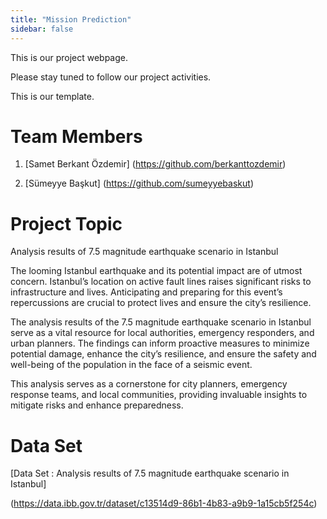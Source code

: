 ```yaml
---
title: "Mission Prediction"
sidebar: false 
---
```


This is our project webpage.

Please stay tuned to follow our project activities.

This is our template.

# Team Members

1.  \[Samet Berkant Özdemir\] (<https://github.com/berkanttozdemir>)

2.  \[Sümeyye Başkut\] (<https://github.com/sumeyyebaskut>)

# Project Topic

Analysis results of 7.5 magnitude earthquake scenario in Istanbul

The looming Istanbul earthquake and its potential impact are of utmost concern. Istanbul's location on active fault lines raises significant risks to infrastructure and lives. Anticipating and preparing for this event's repercussions are crucial to protect lives and ensure the city's resilience.

The analysis results of the 7.5 magnitude earthquake scenario in Istanbul serve as a vital resource for local authorities, emergency responders, and urban planners. The findings can inform proactive measures to minimize potential damage, enhance the city's resilience, and ensure the safety and well-being of the population in the face of a seismic event.

This analysis serves as a cornerstone for city planners, emergency response teams, and local communities, providing invaluable insights to mitigate risks and enhance preparedness.

# Data Set

\[Data Set : Analysis results of 7.5 magnitude earthquake scenario in Istanbul\]

(<https://data.ibb.gov.tr/dataset/c13514d9-86b1-4b83-a9b9-1a15cb5f254c>)
